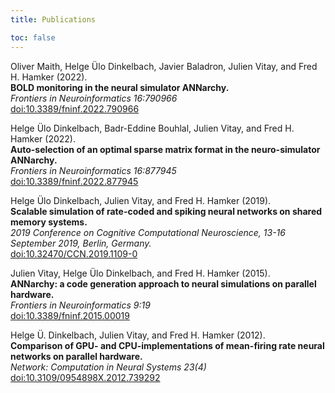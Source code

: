 ```yaml
---
title: Publications

toc: false
---
```


Oliver Maith, Helge Ülo Dinkelbach, Javier Baladron, Julien Vitay, and Fred H. Hamker (2022).\
**BOLD monitoring in the neural simulator ANNarchy.**\
*Frontiers in Neuroinformatics 16:790966*\
[doi:10.3389/fninf.2022.790966](https:doi.org/10.3389/fninf.2022.790966)

  
Helge Ülo Dinkelbach, Badr-Eddine Bouhlal, Julien Vitay, and Fred H. Hamker (2022).\
**Auto-selection of an optimal sparse matrix format in the neuro-simulator ANNarchy.**\
*Frontiers in Neuroinformatics 16:877945*\
[doi:10.3389/fninf.2022.877945](https:doi.org/10.3389/fninf.2022.877945)

Helge Ülo Dinkelbach, Julien Vitay, and Fred H. Hamker (2019).\
**Scalable simulation of rate-coded and spiking neural networks on shared memory systems.**\
*2019 Conference on Cognitive Computational Neuroscience, 13-16 September 2019, Berlin, Germany.* \
[doi:10.32470/CCN.2019.1109-0](https:doi.org/10.32470/CCN.2019.1109-0)

Julien Vitay, Helge Ülo Dinkelbach, and Fred H. Hamker (2015).\
**ANNarchy: a code generation approach to neural simulations on parallel hardware.**\
*Frontiers in Neuroinformatics 9:19*\
[doi:10.3389/fninf.2015.00019](https:doi.org/10.3389/fninf.2015.00019)

Helge Ü. Dinkelbach, Julien Vitay, and Fred H. Hamker (2012).\
**Comparison of GPU- and CPU-implementations of mean-firing rate neural networks on parallel hardware.**\
*Network: Computation in Neural Systems 23(4)*\
[doi:10.3109/0954898X.2012.739292](https:doi.org/10.3109/0954898X.2012.739292)
